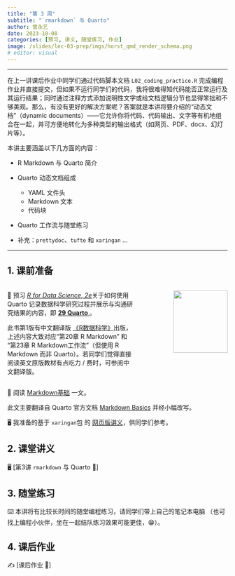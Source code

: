 ```yaml
---
title: "第 3 周"
subtitle: "`rmarkdown` 与 Quarto"
author: 曾永艺
date: 2023-10-08
categories: [预习, 讲义, 随堂练习, 作业]
image: /slides/lec-03-prep/imgs/horst_qmd_render_schema.png
# editor: visual
---
```


<hr>

在上一讲课后作业中同学们通过代码脚本文档 `L02_coding_practice.R` 完成编程作业并直接提交，但如果不运行同学们的代码，我将很难得知代码能否正常运行及其运行结果；同时通过注释方式添加说明性文字或给文档逻辑分节也显得笨拙和不够美观。那么，有没有更好的解决方案呢？答案就是本讲将要介绍的“动态文档”（dynamic documents）——它允许你将代码、代码输出、文字等有机地组合在一起，并可方便地转化为多种类型的输出格式（如网页、PDF、docx、幻灯片等）。

本讲主要涵盖以下几方面的内容：

* R Markdown 与 Quarto 简介

* Quarto 动态文档组成
  - YAML 文件头
  - Markdown 文本
  - 代码块

* Quarto 工作流与随堂练习

* 补充：`prettydoc`、`tufte` 和 `xaringan` ...

<hr>

## 1. 课前准备

:::::{.columns}

::::{.column width="60%"}

📖 预习 [*R for Data Science, 2e*](https://r4ds.hadley.nz/)关于如何使用 Quarto 记录数据科学研究过程并展示与沟通研究结果的内容，即 [**29  Quarto
**](https://r4ds.hadley.nz/quarto)。

:::{.callout-tip appearance="simple"}
此书第1版有中文翻译版 [《R数据科学》](https://www.ituring.com.cn/book/2113)出版，上述内容大致对应“第20章 R Markdown” 和 “第23章 R Markdown工作流”（但使用 R Markdown 而非 Quarto）。若同学们觉得直接阅读英文原版教材有点吃力 / 费时，可参阅中文翻译版。
:::

::::

::::{.column width="40%"}
:::{style="text-align:right"}
<img src="https://r4ds.hadley.nz/cover.jpg" class="cover" width="80%"/>
:::
::::

:::::


📖 阅读 [Markdown基础](/readings/markdown-basics.qmd) 一文。

:::{.callout-note appearance="simple"}
此文主要翻译自 Quarto 官方文档 [Markdown Basics](https://quarto.org/docs/authoring/markdown-basics.html) 并经小幅改写。
:::

🖥️ 我准备的基于 `xaringan`包 的 [网页版讲义](/slides/lec-03-prep/L03_Quarto_Prep.html)，供同学们参考。


## 2. 课堂讲义

🖥️
[第3讲 `rmarkdown` 与 Quarto 🐝]

## 3. 随堂练习

⌨️ 本讲将有比较长时间的随堂编程练习，请同学们带上自己的笔记本电脑
（也可找上编程小伙伴，坐在一起结队练习效果可能更佳，😁）。

## 4. 课后作业

✍️ [课后作业 🐝]

<br>

<!-- ::: {style="font-size:0.875em; text-align:right"} -->
<!-- 回到 [课程安排](../schedule.qmd) ⏎ -->
<!-- ::: -->
